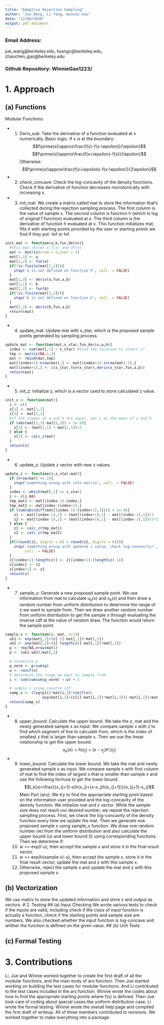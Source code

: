 ```yaml
---
title: "Adaptive Rejection Sampling"
author: "Jue Wang, Li Yang, Winnie Gao"
date: "12/08/2018"
output: pdf_document
---
```

### Email Address:
jue_wang@berkeley.edu, liyangc@berkeley.edu, zhaochen_gao@berkeley.edu

### Github Repository: WinnieGao1223/

# 1. Approach

## (a) Functions
Modular Functions:

- 1. Deriv_sub:
Take the derivative of a function evaluated at x numerically.
Basic logic:
If x is at the boundary:
$$f\prime(x)\approx\frac{f(x)-f(x-\epsilon)}{\epsilon}$$
$$f\prime(x)\approx\frac{f(x+\epsilon)-f(x)}{\epsilon}$$
Otherwise:
$$f\prime(x)\approx\frac{f(x+\epsilon)-f(x-\epsilon)}{2\epsilon}$$
- 2. check_concave:
Check the log-concavity of the density functions. Check if the derivative of function decreases monotonically with increasing x.
- 3. init_mat:
We create a matrix called mat to store the information that's collected during the rejection sampling process. 
The first column is the value of sample x. 
The second column is function h (which is log of original f function) evaluated at x.
The third column is the derivative of function h evaluated at x.
This function initializes mat, fills it with starting points provided by the user or starting points we find if they put -Inf or Inf.
```r
init_mat <- function(a,b,fun,deriv){
  #this mat stores x,f(x) and df(x)
  mat <- matrix(nrow = 2,ncol = 3)
  mat[1,1] <- a
  mat[1,2] <- fun(a)
  if(!is.finite(mat[1,2])){
    stop('a is not defined on function h', call. = FALSE)
  }
  mat[1,3] <- deriv(a,fun,a,b)
  mat[2,1] <- b
  mat[2,2] <- fun(b)
  if(!is.finite(mat[2,2])){
    stop('b is not defined on function h', call. = FALSE)
  }
  mat[2,3] <- deriv(b,fun,a,b)
  return(mat)
}
```

- 4. update_mat:
Update mat with x_star, which is the proposed sample points generated by sampling process.
```r
update_mat <- function(mat,x_star,fun,deriv,a,b){
  index <- sum(mat[,1] < x_star) #find the location to insert x*
  tmp <- matrix(NA,1,3)
  mat <- rbind(mat,tmp)
  mat[(index+2):nrow(mat),] <- mat[(index+1):(nrow(mat)-1),]
  mat[(index+1),] <- c(x_star,fun(x_star),deriv(x_star,fun,a,b))
  return(mat)
}
```
- 5. init_z:
Initialize z, which is a vector used to store calculated z value.
```r
init_z <- function(mat){
  z <- c()
  z[1] <- mat[1,1]
  z[3] <- mat[2,1]
  #if the slopes at a and b are equal, set z as the mean of a and b
  if (abs(mat[2,3]-mat[1,3]) < 1e-9){
    z[2] <- (mat[2,1] + mat[1,1])/2
  } else {
    z[2] <- calc_z(mat)
  }
  return(z)
}
```
- 6. update_z:
Update z vector with new z values.
```r
update_z <- function(z,x_star,mat){
  if (nrow(mat) <= 2){
    stop("something wrong with info matrix", call. = FALSE)
  }
  index <- which(mat[,1] == x_star)
  z <- c(z,NA)
  tmp_mat1 <- mat[(index-1):index,]
  tmp_mat2 <- mat[index:(index+1),]
  if (sum(abs(diff(mat[(index-1):(index+1),3]))) < 1e-9){
    z1 <- mat[(index-1),1] + (mat[(index+1),1] - mat[(index-1),1])/3
    z2 <- mat[(index-1),1] + (mat[(index+1),1] - mat[(index-1),1])/3*2
  } else {
    z1 <- calc_z(tmp_mat1)
    z2 <- calc_z(tmp_mat2)
  }
  if((round(z1, digits = 6) > round(z2, digits = 6))){
    stop('something wrong with updated z value, check log-convexity!',
         call. = FALSE)
  }
  z[(index+2):length(z)] <- z[(index+1):(length(z)-1)]
  z[index] <- z1
  z[index+1] <- z2
  return(z)
}
```
- 7. sample_x:
Generate a new proposed sample point.
  We use information from mat to calculate $u_k(x)$ and $s_k(x)$ and then draw a random number from uniform distribution to determine the range of z we want to sample from.
  Then we draw another random number from uniform distribution to get the sample x through evaluating the inverse cdf at the value of random draw. The function would return the sample point.
```r
sample_x <- function(z, mat, n=1){
  uk1 <- exp(mat[,2]+(z[-1]-mat[,1])*mat[,3])
  uk2 <- exp(mat[,2]+(z[-length(z)]-mat[,1])*mat[,3])
  p <- rep(NA,nrow(mat))
  p <- (uk1-uk2)/mat[,3]

  # normalize p
  p_norm <- p/sum(p)
  w <- runif(n)
  # determine the range we want to sample from
  i <- sum(cumsum(p_norm) < w) + 1

  # sample x using inverse cdf
  samp_x <- (log(p[i]*mat[i,3]*runif(n)+
                 exp(mat[i,2]+(z[i]-mat[i,1])*mat[i,3]))-mat[i,2])/mat[i,3]+mat[i,1]
  return(samp_x)
}
```
- 8. upper_bound:
Calculate the upper bound.
  We take the z, mat and the newly generated sample x as input. We compare sample x with z to find which segment of line to calculate from, which is the index of smallest z that is larger than sample x. Then we use the linear relationship to get the upper bound.
$$u_k(x)=h(x_j)+(x-x_j)h\prime(x_j)$$
- 9. lower_bound:
Calculate the lower bound.
  We take the mat and newly generated sample x as input. We compare sample x with first column of mat to find the index of largest x that is smaller than sample x and use the following formula to get the lower bound.
$$l_k(x)=\frac{(x_{j+1}-x)h(x_j)+(x-x_j)h(x_{j+1})}{x_{j+1}-x_j}$$
Main Part (ars):
  We try to find the appropriate starting point based on the information user provided and the log-concavity of the density function.
  We initialize mat and z vector. While the sample size does not reach our desired number, we repeat the rejection sampling process.
  First, we check the log-concavity of the density function every time we update the mat. Then we generate one proposed sample x using sample_x function. We draw one random number (w) from the uniform distribution and also calculate the upper bound (u) and lower bound (l) using corresponding functions.
  Then we determine if:
  1. w <= exp(l-u), then accept the sample x and store it in the final result vector.
  2. w <= exp(h(sample x)-u), then accept the sample x, store it in the final result vector, update the mat and z with this sample x.
  3. Otherwise, reject the sample x and update the mat and z with this proposed sample x.
  
## (b) Vectorization
  We use matrix to store the updated information and store z and output as vectors.
# 2. Testing
## (a) Input Checking
  We wrote various tests to check if the inputs are valid, including check if the class of input function is actually a function, check if the starting points and sample size are numbers. We also checked whether the input function is log-concave and whther the function is defined on the given value.
## (b) Unit Tests

## (c) Formal Testing

# 3. Contributions
  Li, Jue and Winnie worked together to create the first draft of all the modular functions, and the main body of ars function. Then Jue started working on building the test cases for modular functions. And Li contributed to the test cases included in the ars function. Winnie wrote the codes about how to find the appropriate starting points where f(x) is defined. Then Jue took care of coding about special cases like uniform distribution case. Li wrote the formal testing. Winnie wrote the overall help page and compiled the first draft of writeup. All of three members contributed to revisions. We worked together to make everything into a package.
